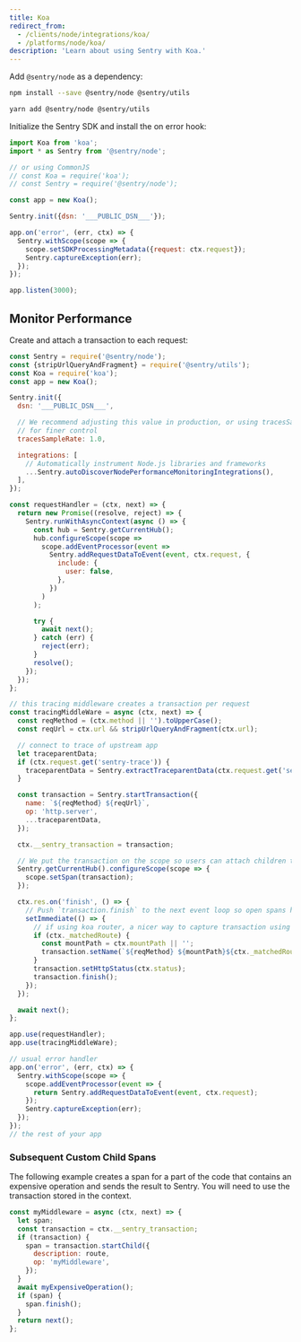 ```yaml
---
title: Koa
redirect_from:
  - /clients/node/integrations/koa/
  - /platforms/node/koa/
description: 'Learn about using Sentry with Koa.'
---
```


Add `@sentry/node` as a dependency:

```bash {tabTitle:npm}
npm install --save @sentry/node @sentry/utils
```

```bash {tabTitle:Yarn}
yarn add @sentry/node @sentry/utils
```

Initialize the Sentry SDK and install the on error hook:

```javascript
import Koa from 'koa';
import * as Sentry from '@sentry/node';

// or using CommonJS
// const Koa = require('koa');
// const Sentry = require('@sentry/node');

const app = new Koa();

Sentry.init({dsn: '___PUBLIC_DSN___'});

app.on('error', (err, ctx) => {
  Sentry.withScope(scope => {
    scope.setSDKProcessingMetadata({request: ctx.request});
    Sentry.captureException(err);
  });
});

app.listen(3000);
```

## Monitor Performance

Create and attach a transaction to each request:

```javascript
const Sentry = require('@sentry/node');
const {stripUrlQueryAndFragment} = require('@sentry/utils');
const Koa = require('koa');
const app = new Koa();

Sentry.init({
  dsn: '___PUBLIC_DSN___',

  // We recommend adjusting this value in production, or using tracesSampler
  // for finer control
  tracesSampleRate: 1.0,

  integrations: [
    // Automatically instrument Node.js libraries and frameworks
    ...Sentry.autoDiscoverNodePerformanceMonitoringIntegrations(),
  ],
});

const requestHandler = (ctx, next) => {
  return new Promise((resolve, reject) => {
    Sentry.runWithAsyncContext(async () => {
      const hub = Sentry.getCurrentHub();
      hub.configureScope(scope =>
        scope.addEventProcessor(event =>
          Sentry.addRequestDataToEvent(event, ctx.request, {
            include: {
              user: false,
            },
          })
        )
      );

      try {
        await next();
      } catch (err) {
        reject(err);
      }
      resolve();
    });
  });
};

// this tracing middleware creates a transaction per request
const tracingMiddleWare = async (ctx, next) => {
  const reqMethod = (ctx.method || '').toUpperCase();
  const reqUrl = ctx.url && stripUrlQueryAndFragment(ctx.url);

  // connect to trace of upstream app
  let traceparentData;
  if (ctx.request.get('sentry-trace')) {
    traceparentData = Sentry.extractTraceparentData(ctx.request.get('sentry-trace'));
  }

  const transaction = Sentry.startTransaction({
    name: `${reqMethod} ${reqUrl}`,
    op: 'http.server',
    ...traceparentData,
  });

  ctx.__sentry_transaction = transaction;

  // We put the transaction on the scope so users can attach children to it
  Sentry.getCurrentHub().configureScope(scope => {
    scope.setSpan(transaction);
  });

  ctx.res.on('finish', () => {
    // Push `transaction.finish` to the next event loop so open spans have a chance to finish before the transaction closes
    setImmediate(() => {
      // if using koa router, a nicer way to capture transaction using the matched route
      if (ctx._matchedRoute) {
        const mountPath = ctx.mountPath || '';
        transaction.setName(`${reqMethod} ${mountPath}${ctx._matchedRoute}`);
      }
      transaction.setHttpStatus(ctx.status);
      transaction.finish();
    });
  });

  await next();
};

app.use(requestHandler);
app.use(tracingMiddleWare);

// usual error handler
app.on('error', (err, ctx) => {
  Sentry.withScope(scope => {
    scope.addEventProcessor(event => {
      return Sentry.addRequestDataToEvent(event, ctx.request);
    });
    Sentry.captureException(err);
  });
});
// the rest of your app
```

### Subsequent Custom Child Spans

The following example creates a span for a part of the code that contains an
expensive operation and sends the result to Sentry. You will need to use the
transaction stored in the context.

```javascript
const myMiddleware = async (ctx, next) => {
  let span;
  const transaction = ctx.__sentry_transaction;
  if (transaction) {
    span = transaction.startChild({
      description: route,
      op: 'myMiddleware',
    });
  }
  await myExpensiveOperation();
  if (span) {
    span.finish();
  }
  return next();
};
```
